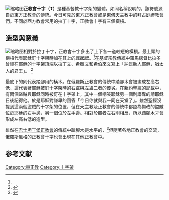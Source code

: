 [[File:OrthodoxCross(black,contoured).svg|缩略图]]'''正教會十字（☦︎）'''是種基督教十字架的變體。如同名稱說明的，該符號源自於東方正教會的傳統。今日可見於東方正教會或是東儀天主教中的拜占庭禮教會們。不同於西方教會常用的拉丁十字，正教會十字有三個橫槓。

==造型與意義==
[[File:Orthodox_priest_cross.png|缩略图]]相對於拉丁十字，正教會十字多出了上下各一道較短的橫槓。最上頭的橫槓代表耶穌釘十字架時加在其上的[[INRI|罪狀牌]]。<ref name="QA" />在基督宗教傳統中羅馬總督比拉多曾經在耶穌的十字架頂端以拉丁文、希臘文和希伯來文寫上「納匝肋人耶穌，猶太人的君王」。 <ref>{{cite web|author=韓承良|title=聖經話題釘祂在十字架上！|url=http://www.cdd.org.tw/Costantinian/516/51620.htm|access-date=2014-03-26|archive-url=https://web.archive.org/web/20150923201249/http://www.cdd.org.tw/Costantinian/516/51620.htm|archive-date=2015-09-23|dead-url=yes}}</ref>

最底下的則代表踏腳用的橫木。在俄羅斯正教會的傳統中踏腳木會被畫成左高右低，這代表著耶穌被釘十字架時的[[右盜|右盜]]與左盜二者的優劣。在新約聖經的記載中，有兩個盜賊與耶穌同時被釘在十字架上，其中一個嘲笑耶穌另一個則謙卑的請耶穌日後記得他。於是耶穌對謙卑的回答「今日你就與我一同在天堂了」。雖然聖經沒提到這兩個盜賊的十字架的位置，但在天主教及正教會的傳統中都認為悔改的盜賊位於耶穌的右手邊，另一個位於左手邊。相對於觀者左右則相反，所以踏腳木才會形成左高右低的造型。

雖然在[[君士坦丁堡正教會|君士坦丁堡正教會]]的傳統中踏腳木是水平的，<ref name="QA">{{cite web|url=https://oca.org/questions/liturgicarts/the-russian-orthodox-cross|title=The Russian Orthodox Cross|work=Q & A|publisher=Orthodox Church in America|access-date=2014-03-26|archive-date=2020-12-05|archive-url=https://web.archive.org/web/20201205084919/https://www.oca.org/questions/liturgicarts/the-russian-orthodox-cross|dead-url=no}}</ref>但隨著各地正教會的交流，俄羅斯風格的正教會十字也會出現在其他正教會中。

==参考文献==
{{reflist}}

[[Category:東正教|Category:東正教]]
[[Category:十字架|Category:十字架]]